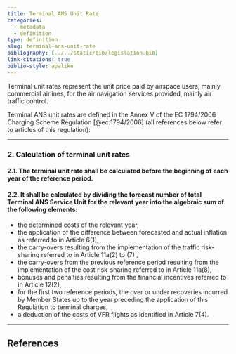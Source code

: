 ```yaml
---
title: Terminal ANS Unit Rate
categories:
  - metadata
  - definition
type: definition
slug: terminal-ans-unit-rate
bibliography: [../../static/bib/legislation.bib]
link-citations: true
biblio-style: apalike
---
```


Terminal unit rates represent the unit price paid by airspace users, mainly
commercial airlines, for the air navigation services provided, mainly air
traffic control.

Terminal ANS unit rates are defined in the Annex V of the
EC 1794/2006 Charging Scheme Regulation [@ec:1794/2006]
(all references below refer to articles of this regulation):


----------------------

### 2. Calculation of terminal unit rates

#### 2.1. The terminal unit rate shall be calculated before the beginning of each year of the reference period.

#### 2.2. It shall be calculated by dividing the forecast number of total Terminal ANS Service Unit for the relevant year into the algebraic sum of the following elements:

* the determined costs of the relevant year,
* the application of the difference between forecasted and actual inflation as referred to in Article 6(1),
* the carry-overs resulting from the implementation of the traffic risk-sharing referred to in Article 11a(2) to (7) ,
* the carry-overs from the previous reference period resulting from the implementation of the cost risk-sharing referred to in Article 11a(8),
* bonuses and penalties resulting from the financial incentives referred to in Article 12(2),
* for the first two reference periods, the over or under recoveries incurred by Member States up to the year preceding the application of this Regulation to terminal charges,
* a deduction of the costs of VFR flights as identified in Article 7(4).

--------------------


## References

